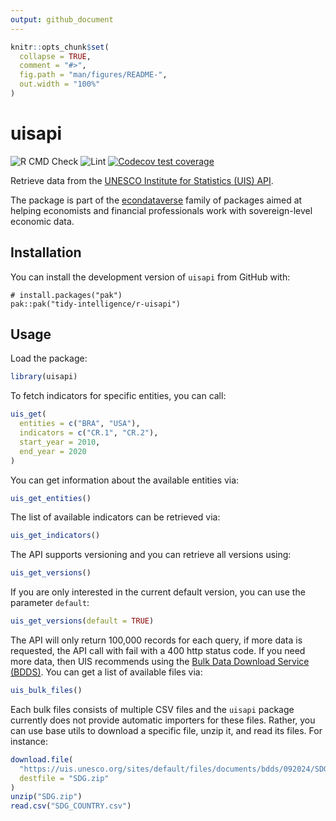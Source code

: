 ```yaml
---
output: github_document
---
```


<!-- README.md is generated from README.Rmd. Please edit that file -->

```r
knitr::opts_chunk$set(
  collapse = TRUE,
  comment = "#>",
  fig.path = "man/figures/README-",
  out.width = "100%"
)
```

# uisapi

<!-- badges: start -->
![R CMD Check](https://github.com/tidy-intelligence/r-uisapi/actions/workflows/R-CMD-check.yaml/badge.svg)
![Lint](https://github.com/tidy-intelligence/r-uisapi/actions/workflows/lint.yaml/badge.svg)
[![Codecov test coverage](https://codecov.io/gh/tidy-intelligence/r-uisapi/graph/badge.svg)](https://app.codecov.io/gh/tidy-intelligence/r-uisapi)
<!-- badges: end -->

Retrieve data from the [UNESCO Institute for Statistics (UIS) API](https://api.uis.unesco.org/api/public/documentation/).

The package is part of the [econdataverse](https://www.econdataverse.org/) family of packages aimed at helping economists and financial professionals work with sovereign-level economic data.

## Installation

You can install the development version of `uisapi` from GitHub with:

```
# install.packages("pak")
pak::pak("tidy-intelligence/r-uisapi")
```

## Usage

Load the package:

```r
library(uisapi)
```

To fetch indicators for specific entities, you can call:

```r
uis_get(
  entities = c("BRA", "USA"),
  indicators = c("CR.1", "CR.2"),
  start_year = 2010,
  end_year = 2020
)
```

You can get information about the available entities via:

```r
uis_get_entities()
```

The list of available indicators can be retrieved via:

```r
uis_get_indicators()
```

The API supports versioning and you can retrieve all versions using:

```r
uis_get_versions()
```

If you are only interested in the current default version, you can use the parameter `default`:

```r
uis_get_versions(default = TRUE)
```

The API will only return 100,000 records for each query, if more data is requested, the API call with fail with a 400 http status code. If you need more data, then UIS recommends using the [Bulk Data Download Service (BDDS)](https://databrowser.uis.unesco.org/resources/bulk). You can get a list of available files via:

```r
uis_bulk_files()
```

Each bulk files consists of multiple CSV files and the `uisapi` package currently does not provide automatic importers for these files. Rather, you can use base utils to download a specific file, unzip it, and read its files. For instance: 

```r
download.file(
  "https://uis.unesco.org/sites/default/files/documents/bdds/092024/SDG.zip",
  destfile = "SDG.zip"
)
unzip("SDG.zip")
read.csv("SDG_COUNTRY.csv")
```
